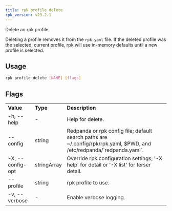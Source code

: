 ```yaml
---
title: rpk profile delete
rpk_version: v23.2.1
---
```


<head>
  <meta name="title" content="rpk profile delete| Redpanda Docs" />
  <meta name="description" content="rpk profile delete" />
  <link rel="canonical" href="https://docs.redpanda.com/docs/reference/rpk/rpk-profile/rpk-profile-delete/" />
</head>

Delete an rpk profile.

Deleting a profile removes it from the `rpk.yaml` file. If the deleted profile
was the selected, current profile, rpk will use in-memory defaults until a new profile
is selected.

## Usage

```bash
rpk profile delete [NAME] [flags]
```

## Flags

<table>
  <tbody>
    <tr>
      <td>
        <strong>Value</strong>
      </td>
      <td>
        <strong>Type</strong>
      </td>
      <td>
        <strong>Description</strong>
      </td>
    </tr>
    <tr>
      <td>-h, --help</td>
      <td>-</td>
      <td>Help for delete.</td>
    </tr>
    <tr>
      <td>--config</td>
      <td>string</td>
      <td>
        Redpanda or rpk config file; default search paths are
        ~/.config/rpk/rpk.yaml, $PWD, and /etc/redpanda/`redpanda.yaml`.
      </td>
    </tr>
    <tr>
      <td>-X, --config-opt</td>
      <td>stringArray</td>
      <td>
        Override rpk configuration settings; '-X help' for detail or '-X list'
        for terser detail.
      </td>
    </tr>
    <tr>
      <td>--profile</td>
      <td>string</td>
      <td>rpk profile to use.</td>
    </tr>
    <tr>
      <td>-v, --verbose</td>
      <td>-</td>
      <td>Enable verbose logging.</td>
    </tr>
  </tbody>
</table>
